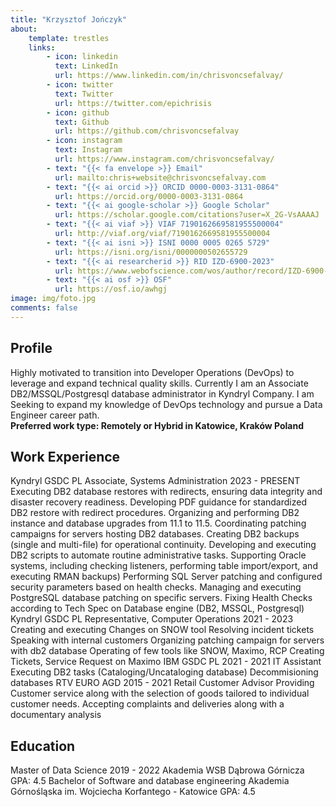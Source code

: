```yaml
---
title: "Krzysztof Jończyk"
about:
    template: trestles
    links:
        - icon: linkedin
          text: LinkedIn
          url: https://www.linkedin.com/in/chrisvoncsefalvay/
        - icon: twitter
          text: Twitter
          url: https://twitter.com/epichrisis
        - icon: github
          text: Github
          url: https://github.com/chrisvoncsefalvay
        - icon: instagram
          text: Instagram
          url: https://www.instagram.com/chrisvoncsefalvay/
        - text: "{{< fa envelope >}} Email"
          url: mailto:chris+website@chrisvoncsefalvay.com
        - text: "{{< ai orcid >}} ORCID 0000-0003-3131-0864"
          url: https://orcid.org/0000-0003-3131-0864
        - text: "{{< ai google-scholar >}} Google Scholar"
          url: https://scholar.google.com/citations?user=X_2G-VsAAAAJ
        - text: "{{< ai viaf >}} VIAF 7190162669581955500004"
          url: http://viaf.org/viaf/7190162669581955500004
        - text: "{{< ai isni >}} ISNI 0000 0005 0265 5729"
          url: https://isni.org/isni/0000000502655729
        - text: "{{< ai researcherid >}} RID IZD-6900-2023"
          url: https://www.webofscience.com/wos/author/record/IZD-6900-2023
        - text: "{{< ai osf >}} OSF"
          url: https://osf.io/awhgj
image: img/foto.jpg
comments: false
---
```


## Profile

Highly motivated to transition into Developer Operations (DevOps) to leverage and expand technical quality skills. Currently I am an Associate DB2/MSSQL/Postgresql database administrator in Kyndryl Company. I am Seeking to expand my knowledge of DevOps technology and pursue a Data Engineer career path.\
**Preferred work type: Remotely or Hybrid in Katowice, Kraków Poland**

## Work Experience

Kyndryl GSDC PL Associate, Systems Administration 2023 - PRESENT Executing DB2 database restores with redirects, ensuring data integrity and disaster recovery readiness. Developing PDF guidance for standardized DB2 restore with redirect procedures. Organizing and performing DB2 instance and database upgrades from 11.1 to 11.5. Coordinating patching campaigns for servers hosting DB2 databases. Creating DB2 backups (single and multi-file) for operational continuity. Developing and executing DB2 scripts to automate routine administrative tasks. Supporting Oracle systems, including checking listeners, performing table import/export, and executing RMAN backups) Performing SQL Server patching and configured security parameters based on health checks. Managing and executing PostgreSQL database patching on specific servers. Fixing Health Checks according to Tech Spec on Database engine (DB2, MSSQL, Postgresql) Kyndryl GSDC PL Representative, Computer Operations 2021 - 2023 Creating and executing Changes on SNOW tool Resolving incident tickets Speaking with internal customers Organizing patching campaign for servers with db2 database Operating of few tools like SNOW, Maximo, RCP Creating Tickets, Service Request on Maximo IBM GSDC PL 2021 - 2021 IT Assistant Executing DB2 tasks (Cataloging/Uncataloging database) Decommisioning databases RTV EURO AGD 2015 - 2021 Retail Customer Advisor Providing Customer service along with the selection of goods tailored to individual customer needs. Accepting complaints and deliveries along with a documentary analysis

## Education

Master of Data Science 2019 - 2022 Akademia WSB Dąbrowa Górnicza GPA: 4.5 Bachelor of Software and database engineering Akademia Górnośląska im. Wojciecha Korfantego - Katowice GPA: 4.5
